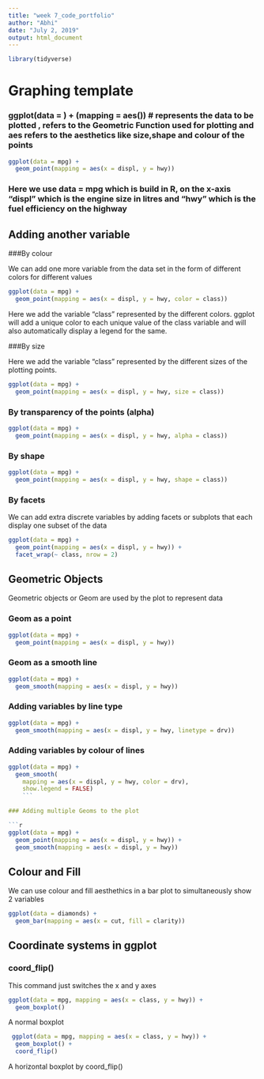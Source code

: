 ---
title: "week 7_code_portfolio"
author: "Abhi"
date: "July 2, 2019"
output: html_document
---

```{r warning=FALSE , message=FALSE , error=FALSE}
library(tidyverse)
```

# Graphing template 

###  ggplot(data = <DATA>) +  <GEOM_FUNCTION>(mapping = aes(<MAPPINGS>)) # <DATA> represents the data to be plotted , <GEOM_FUNCTION> refers to the Geometric Function used for plotting and aes refers to the aesthetics like size,shape and colour of the points

``` {r}
ggplot(data = mpg) + 
  geom_point(mapping = aes(x = displ, y = hwy))
```

### Here we use data = mpg which is build in R, on the x-axis "displ" which is the engine size in litres and "hwy" which is the fuel efficiency on the highway


## Adding another variable 

###By colour

We can add one more variable from the data set in the form of different colors for different values


```{r}
ggplot(data = mpg) + 
  geom_point(mapping = aes(x = displ, y = hwy, color = class))
```

Here we add the variable "class" represented by the different colors.
ggplot will add a unique color to each unique value of the class variable and will also automatically display a legend for the same.


###By size

Here we add the variable "class" represented by the different sizes of the plotting points.

```{r}
ggplot(data = mpg) + 
  geom_point(mapping = aes(x = displ, y = hwy, size = class))
```

### By transparency of the points (alpha)

```{r}
ggplot(data = mpg) + 
  geom_point(mapping = aes(x = displ, y = hwy, alpha = class))
```

### By shape

```{r}
ggplot(data = mpg) + 
  geom_point(mapping = aes(x = displ, y = hwy, shape = class))
```

### By facets

We can add extra discrete variables by adding facets or subplots that each display one subset of the data

```{r}
ggplot(data = mpg) + 
  geom_point(mapping = aes(x = displ, y = hwy)) + 
  facet_wrap(~ class, nrow = 2)
```

## Geometric Objects

Geometric objects or Geom are used by the plot to represent data

### Geom as a point

```{r}
ggplot(data = mpg) + 
  geom_point(mapping = aes(x = displ, y = hwy))
```

### Geom as a smooth line

```{r}
ggplot(data = mpg) + 
  geom_smooth(mapping = aes(x = displ, y = hwy))
```

### Adding variables by line type

```{r}
ggplot(data = mpg) + 
  geom_smooth(mapping = aes(x = displ, y = hwy, linetype = drv))
```

### Adding variables by colour of lines

```{r}
ggplot(data = mpg) +
  geom_smooth(
    mapping = aes(x = displ, y = hwy, color = drv),
    show.legend = FALSE)
    ```
    
### Adding multiple Geoms to the plot

```{r}
ggplot(data = mpg) + 
  geom_point(mapping = aes(x = displ, y = hwy)) +
  geom_smooth(mapping = aes(x = displ, y = hwy))
```


## Colour and Fill 
We can use colour and fill aesthethics in a bar plot to simultaneously show 2 variables

```{r}
ggplot(data = diamonds) + 
  geom_bar(mapping = aes(x = cut, fill = clarity))
```


## Coordinate systems in ggplot

### coord_flip() 
This command just switches the x and y axes

```{r}
ggplot(data = mpg, mapping = aes(x = class, y = hwy)) + 
  geom_boxplot()
```
A normal boxplot
 
 
```{r}
 ggplot(data = mpg, mapping = aes(x = class, y = hwy)) + 
  geom_boxplot() +
  coord_flip()
```
A horizontal boxplot by coord_flip()

  
  
  
